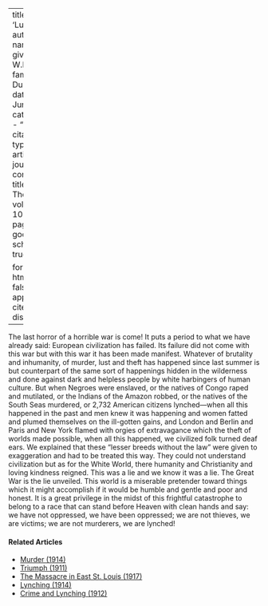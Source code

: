
---
title: 'Lusitania'
author:
  - name:
      given: W.E.B.
      family: Du Bois
date: Jun. 1915
categories: 
  - ""
citation: 
  type: article-journal
  container-title: The Crisis
  volume: 10
  issue: 2
  page: 81
google-scholar: true

format:
  html:
    toc: false
    appendix-cite-as: display
---



The last horror of a horrible war is come! It puts a period to what we
have already said: European civilization has failed. Its failure did not
come with this war but with this war it has been made manifest. Whatever
of brutality and inhumanity, of murder, lust and theft has happened
since last summer is but counterpart of the same sort of happenings
hidden in the wilderness and done against dark and helpless people by
white harbingers of human culture. But when Negroes were enslaved, or
the natives of Congo raped and mutilated, or the Indians of the Amazon
robbed, or the natives of the South Seas murdered, or 2,732 American
citizens lynched---when all this happened in the past and men knew it
was happening and women fatted and plumed themselves on the ill-gotten
gains, and London and Berlin and Paris and New York flamed with orgies
of extravagance which the theft of worlds made possible, when all this
happened, we civilized folk turned deaf ears. We explained that these
"lesser breeds without the law" were given to exaggeration and had to be
treated this way. They could not understand civilization but as for the
White World, there humanity and Christianity and loving kindness
reigned. This was a lie and we know it was a lie. The Great War is the
lie unveiled. This world is a miserable pretender toward things which it
might accomplish if it would be humble and gentle and poor and honest.
It is a great privilege in the midst of this frightful catastrophe to
belong to a race that can stand before Heaven with clean hands and say:
we have not oppressed, we have been oppressed; we are not thieves, we
are victims; we are not murderers, we are lynched!

<!-- Similar articles start here -->
<div  class="clear-wrap"></div>

#### Related Articles

* [Murder (1914)](/Volumes/09/02/murder.html)
* [Triumph (1911)](/Volumes/02/05/triumph.html)
* [The Massacre in East St. Louis (1917)](/Volumes/14/05/massacre_of_east_st_louis.html)
* [Lynching (1914)](/Volumes/07/05/lynching.html)
* [Crime and Lynching (1912)](/Volumes/03/03/crime_and_lynching.html)

<!-- Similar articles end here -->